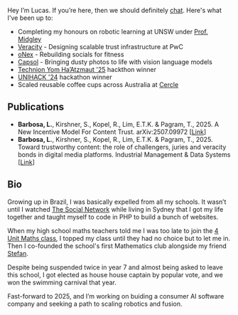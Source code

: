 Hey I’m Lucas. If you’re here, then we should definitely [chat](mailto:me@lbxa.net). Here's what I've been up to:

- Completing my honours on robotic learning at UNSW under [Prof. Midgley](https://www.unsw.edu.au/staff/will-midgley)
- [Veracity](https://www.pwc.com.au/services/artificial-intelligence/why-deepfakes-are-trust-infrastructure-problem.html) - Designing scalable trust infrastructure at PwC
- [oNex](http://onexhq.com) - Rebuilding socials for fitness
- [Capsol](https://capsol.ai) - Bringing dusty photos to life with vision language models
- [Technion Yom Ha’Atzmaut '25](https://www.instagram.com/p/DJXyeKxyNvL/?utm_source=ig_web_copy_link&igsh=MzRlODBiNWFlZA==) hackthon winner
- [UNIHACK '24](https://devpost.com/software/voxurf) hackathon winner
- Scaled reusable coffee cups across Australia at [Cercle](https://www.cercle.com.au/)

## Publications

- **Barbosa, L.**, Kirshner, S., Kopel, R., Lim, E.T.K. & Pagram, T., 2025. A New Incentive Model For Content Trust. arXiv:2507.09972 [[Link](https://arxiv.org/abs/2507.09972)]
- **Barbosa, L.**, Kirshner, S., Kopel, R., Lim, E.T.K. & Pagram, T., 2025. Toward trustworthy content: the role of challengers, juries and veracity bonds in digital media platforms. Industrial Management & Data Systems [[Link](https://www.emerald.com/insight/content/doi/10.1108/imds-11-2024-1177/full/html)]

## Bio

Growing up in Brazil, I was basically expelled from all my schools. It wasn’t until I watched [The Social Network](https://www.imdb.com/title/tt1285016/) while living in Sydney that I got my life together and taught myself to code in PHP to build a bunch of websites.

When my high school maths teachers told me I was too late to join the [4 Unit Maths class](https://curriculum.nsw.edu.au/learning-areas/mathematics/mathematics-extension-2-11-12-2024/overview), I topped my class until they had no choice but to let me in. Then I co-founded the school's first Mathematics club alongside my friend [Stefan](https://www.linkedin.com/in/%F0%9F%8C%B1-stefan-gazzana-17a102141/).

Despite being suspended twice in year 7 and almost being asked to leave this school, I got elected as house house captain by popular vote, and we won the swimming carnival that year.

Fast-forward to 2025, and I’m working on buiding a consumer AI software company and seeking a path to scaling robotics and fusion.
